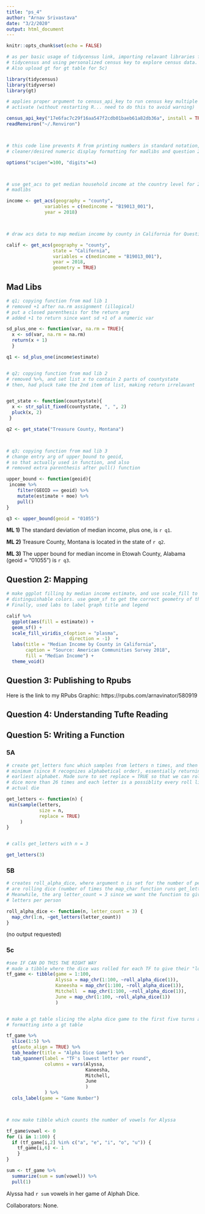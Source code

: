 ```yaml
---
title: "ps_4"
author: "Arnav Srivastava"
date: "3/2/2020"
output: html_document
---
```


```r
knitr::opts_chunk$set(echo = FALSE)

# as per basic usage of tidycensus link, importing relavant libraries for
# tidycensus and using personalized census key to explore census data. 
# Also upload gt for gt table for 5c)

library(tidycensus)
library(tidyverse)
library(gt)

# applies proper argument to census_api_key to run census key multiple times and
# activate (without restarting R... need to do this to avoid warning)

census_api_key("17e6fac7c29f16aa547f2cdb01baeb61a82db36a", install = TRUE, overwrite = TRUE)
readRenviron("~/.Renviron")



# this code line prevents R from printing numbers in standard notation, for
# cleaner/desired numeric display formatting for madlibs and question 2 mappin

options("scipen"=100, "digits"=4)



# use get_acs to get median household income at the country level for 2018 for
# madlibs

income <- get_acs(geography = "county", 
              variables = c(medincome = "B19013_001"),  
              year = 2018)



# draw acs data to map median income by county in California for Question 2

calif <- get_acs(geography = "county",
                 state = "California",
                 variables = c(medincome = "B19013_001"),  
                 year = 2018,
                 geometry = TRUE)


```

## Mad Libs

```r

# q1; copying function from mad lib 1
# removed +1 after na.rm assignment (illogical)
# put a closed parenthesis for the return arg
# added +1 to return since want sd +1 of a numeric var

sd_plus_one <- function(var, na.rm = TRUE){
  x <- sd(var, na.rm = na.rm)
  return(x + 1)
  }

q1 <- sd_plus_one(income$estimate)


# q2; copying function from mad lib 2
# removed %>%, and set list x to contain 2 parts of countystate
# then, had pluck take the 2nd item of list, making return irrelavant


get_state <- function(countystate){
  x <- str_split_fixed(countystate, ", ", 2) 
  pluck(x, 2)
 }

q2 <- get_state("Treasure County, Montana")



# q3; copying function from mad lib 3 
# change entry arg of upper_bound to geoid,
# so that actually used in function, and also 
# removed extra parenthesis after pull() function

upper_bound <- function(geoid){
 income %>% 
    filter(GEOID == geoid) %>% 
    mutate(estimate + moe) %>% 
    pull()
}

q3 <- upper_bound(geoid = "01055")
```

**ML 1)** The standard deviation of median income, plus one, is `r q1`.

**ML 2)** Treasure County, Montana is located in the state of `r q2`.

**ML 3)** The upper bound for median income in Etowah County, Alabama (geoid = “01055”) is `r q3`.


## Question 2: Mapping

```r

# make ggplot filling by median income estimate, and use scale_fill to get more
# distinguishable colors. use geom_sf to get the correct geometry of the map.
# Finally, used labs to label graph title and legend

calif %>%
  ggplot(aes(fill = estimate)) +
  geom_sf() +
  scale_fill_viridis_c(option = "plasma",
                       direction = -1)  +
  labs(title = "Median Income by County in California",
       caption = "Source: American Communities Survey 2018",
       fill = "Median Income") +
  theme_void()


```


## Question 3: Publishing to Rpubs

Here is the link to my RPubs Graphic: https://rpubs.com/arnavinator/580919


## Question 4: Understanding Tufte Reading


## Question 5: Writing a Function

### 5A
```r

# create get_letters func which samples from letters n times, and then returns the
# minimum (since R recognizes alphabetical order), essentially returning the
# earliest alphabet. Made sure to set replace = TRUE so that we can roll the
# dice more than 26 times and each letter is a possiblity every roll like an
# actual die

get_letters <- function(n) {
 min(sample(letters, 
            size = n, 
            replace = TRUE)
     )
}


# calls get_letters with n = 3

get_letters(3)

```

### 5B
```r

# creates roll_alpha_dice, where argument n is set for the number of people who
# are rolling dice (number of times the map_char function runs get_letters).
# Meanwhile, the arg letter_count = 3 since we want the function to give three
# letters per person

roll_alpha_dice <- function(n, letter_count = 3) {
  map_chr(1:n, ~get_letters(letter_count))
}

```

(no output requested)

### 5c
```r

#see IF CAN DO THIS THE RIGHT WAY
# made a tibble where the dice was rolled for each TF to give their "lowest" letter
tf_game <- tibble(game = 1:100,
                  Alyssa = map_chr(1:100, ~roll_alpha_dice(1)),
                  Kaneesha = map_chr(1:100, ~roll_alpha_dice(1)),
                  Mitchell  = map_chr(1:100, ~roll_alpha_dice(1)),
                  June = map_chr(1:100, ~roll_alpha_dice(1))
                  )


# make a gt table slicing the alpha dice game to the first five turns and
# formatting into a gt table

tf_game %>% 
  slice(1:5) %>% 
  gt(auto_align = TRUE) %>% 
  tab_header(title = "Alpha Dice Game") %>% 
  tab_spanner(label = "TF's lowest letter per round",
              columns = vars(Alyssa,
                             Kaneesha,
                             Mitchell,
                             June
                             )
              ) %>% 
  cols_label(game = "Game Number")



# now make tibble which counts the number of vowels for Alyssa

tf_game$vowel <- 0
for (i in 1:100) {
  if (tf_game[i,2] %in% c("a", "e", "i", "o", "u")) {
    tf_game[i,6] <- 1
    } 
}

sum <- tf_game %>% 
  summarize(sum = sum(vowel)) %>% 
  pull(1)

```
 
Alyssa had `r sum` vowels in her game of Alphah Dice.

Collaborators: None.
